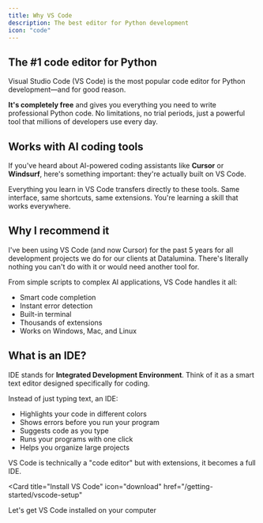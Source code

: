 ```yaml
---
title: Why VS Code
description: The best editor for Python development
icon: "code"
---
```


## The #1 code editor for Python

Visual Studio Code (VS Code) is the most popular code editor for Python development—and for good reason.

**It's completely free** and gives you everything you need to write professional Python code. No limitations, no trial periods, just a powerful tool that millions of developers use every day.

## Works with AI coding tools

If you've heard about AI-powered coding assistants like **Cursor** or **Windsurf**, here's something important: they're actually built on VS Code.

Everything you learn in VS Code transfers directly to these tools. Same interface, same shortcuts, same extensions. You're learning a skill that works everywhere.

## Why I recommend it

I've been using VS Code (and now Cursor) for the past 5 years for all development projects we do for our clients at Datalumina. There's literally nothing you can't do with it or would need another tool for.

From simple scripts to complex AI applications, VS Code handles it all:
- Smart code completion
- Instant error detection
- Built-in terminal
- Thousands of extensions
- Works on Windows, Mac, and Linux

## What is an IDE?

IDE stands for **Integrated Development Environment**. Think of it as a smart text editor designed specifically for coding.

Instead of just typing text, an IDE:
- Highlights your code in different colors
- Shows errors before you run your program
- Suggests code as you type
- Runs your programs with one click
- Helps you organize large projects

VS Code is technically a "code editor" but with extensions, it becomes a full IDE.

<Card
  title="Install VS Code"
  icon="download"
  href="/getting-started/vscode-setup"
>
  Let's get VS Code installed on your computer
</Card>
